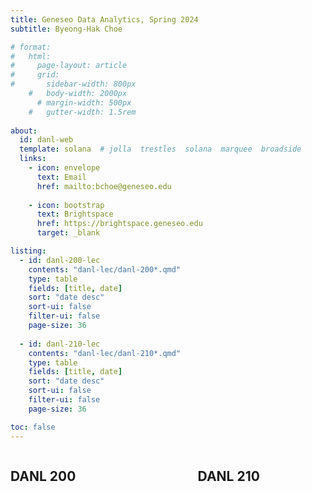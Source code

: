 ```yaml
---
title: Geneseo Data Analytics, Spring 2024
subtitle: Byeong-Hak Choe

# format:
#   html:
#     page-layout: article
#     grid:
#       sidebar-width: 800px
    #   body-width: 2000px
      # margin-width: 500px
    #   gutter-width: 1.5rem
      
about:
  id: danl-web
  template: solana  # jolla  trestles  solana  marquee  broadside
  links:
    - icon: envelope
      text: Email
      href: mailto:bchoe@geneseo.edu
    
    - icon: bootstrap
      text: Brightspace
      href: https://brightspace.geneseo.edu
      target: _blank

listing: 
  - id: danl-200-lec
    contents: "danl-lec/danl-200*.qmd"
    type: table
    fields: [title, date]
    sort: "date desc"
    sort-ui: false
    filter-ui: false
    page-size: 36
  
  - id: danl-210-lec
    contents: "danl-lec/danl-210*.qmd"
    type: table
    fields: [title, date]
    sort: "date desc"
    sort-ui: false
    filter-ui: false
    page-size: 36

toc: false
---
```


<!-- ![](img/geneseo-logo-with-suny.jpg) -->

:::{.column-body-outset-right}

:::{#danl-web}
:::

:::


:::{.column-body-outset-right}


:::: {.columns}


::: {.column width="40%"}

## DANL 200



:::{#danl-200-lec}
:::

::: 


::: {.column width="10%"}

::: 

::: {.column width="40%"}

## DANL 210

:::{#danl-210-lec}
:::

::: 


:::: 

:::



